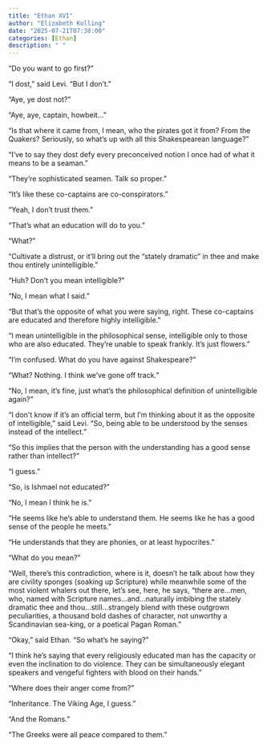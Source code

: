 ```yaml
---
title: "Ethan XVI"
author: "Elizabeth Kolling"
date: "2025-07-21T07:38:00"
categories: [Ethan]
description: " "
---
```



“Do you want to go first?”

“I dost,” said Levi. "But I don't."

“Aye, ye dost not?”

“Aye, aye, captain, howbeit...” 

“Is that where it came from, I mean, who the pirates got it from? From the Quakers? Seriously, so what’s up with all this Shakespearean language?”

“I’ve to say they dost defy every preconceived notion I once had of what it means to be a seaman.” 

“They’re sophisticated seamen. Talk so proper.” 

“It’s like these co-captains are co-conspirators.” 

“Yeah, I don’t trust them.” 

“That’s what an education will do to you.” 

“What?”

“Cultivate a distrust, or it’ll bring out the “stately dramatic” in thee and make thou entirely unintelligible.” 

“Huh? Don’t you mean intelligible?”

“No, I mean what I said.”

“But that’s the opposite of what you were saying, right. These co-captains are educated and therefore highly intelligible.”

“I mean unintelligible in the philosophical sense, intelligible only to those who are also educated. They're unable to speak frankly. It's just flowers.”

“I’m confused. What do you have against Shakespeare?” 

“What? Nothing. I think we’ve gone off track.”

“No, I mean, it’s fine, just what’s the philosophical definition of unintelligible again?”

“I don’t know if it’s an official term, but I’m thinking about it as the opposite of intelligible,” said Levi. “So, being able to be understood by the senses instead of the intellect.” 

“So this implies that the person with the understanding has a good sense rather than intellect?”

“I guess.”

“So, is Ishmael not educated?”

“No, I mean I think he is.” 

“He seems like he’s able to understand them. He seems like he has a good sense of the people he meets.”

“He understands that they are phonies, or at least hypocrites.”

“What do you mean?”

“Well, there’s this contradiction, where is it, doesn’t he talk about how they are civility sponges (soaking up Scripture) while meanwhile some of the most violent whalers out there, let’s see, here, he says, “there are…men, who, named with Scripture names…and…naturally imbibing the stately dramatic thee and thou…still…strangely blend with these outgrown peculiarities, a thousand bold dashes of character, not unworthy a Scandinavian sea-king, or a poetical Pagan Roman.” 

“Okay,” said Ethan. “So what’s he saying?” 

“I think he’s saying that every religiously educated man has the capacity or even the inclination to do violence. They can be simultaneously elegant speakers and vengeful fighters with blood on their hands.”

“Where does their anger come from?” 

“Inheritance. The Viking Age, I guess.” 

“And the Romans.”

“The Greeks were all peace compared to them.”